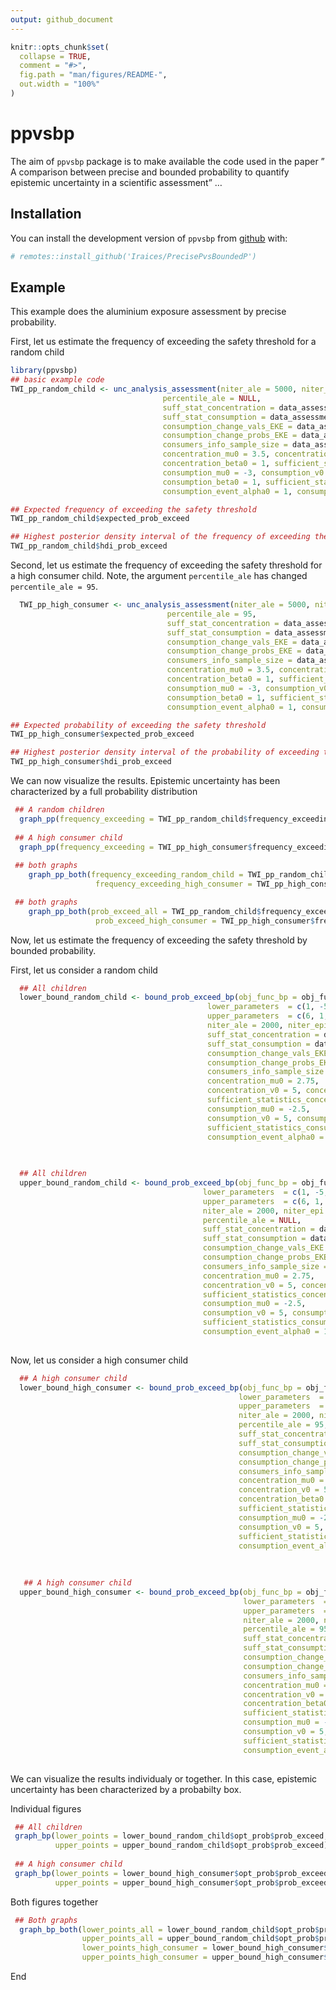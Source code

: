 ```yaml
---
output: github_document
---
```


<!-- README.md is generated from README.Rmd. Please edit that file -->

```r
knitr::opts_chunk$set(
  collapse = TRUE,
  comment = "#>",
  fig.path = "man/figures/README-",
  out.width = "100%"
)
```

# ppvsbp

<!-- badges: start -->
<!-- badges: end -->

The aim of `ppvsbp` package is to make available the code used in the paper
" A comparison between precise and bounded probability to quantify epistemic uncertainty
 in a scientific assessment"
...

## Installation

You can install the development version of `ppvsbp` from [github](https://github.com/Iraices/PrecisePvsBoundedP) with:

```r
# remotes::install_github('Iraices/PrecisePvsBoundedP')
```

## Example
This example does the aluminium exposure assessment by precise probability.

First, let us estimate the frequency of exceeding the safety threshold for a random child

```r
library(ppvsbp)
## basic example code
TWI_pp_random_child <- unc_analysis_assessment(niter_ale = 5000, niter_epi = 5000, threshold = 1,
                                  percentile_ale = NULL,
                                  suff_stat_concentration = data_assessment$log_concentration_ss_data,
                                  suff_stat_consumption = data_assessment$log_consumption_ss_data,
                                  consumption_change_vals_EKE = data_assessment$change_cons$vals,
                                  consumption_change_probs_EKE = data_assessment$change_cons$probs/100,
                                  consumers_info_sample_size = data_assessment$consumers_info_sample_size,
                                  concentration_mu0 = 3.5, concentration_v0 = 5, concentration_alpha0 = 1,
                                  concentration_beta0 = 1, sufficient_statistics_concentration = TRUE,
                                  consumption_mu0 = -3, consumption_v0 = 5, consumption_alpha0 = 1,
                                  consumption_beta0 = 1, sufficient_statistics_consumption = TRUE,
                                  consumption_event_alpha0 = 1, consumption_event_beta0 = 1)

## Expected frequency of exceeding the safety threshold
TWI_pp_random_child$expected_prob_exceed

## Highest posterior density interval of the frequency of exceeding the safety threshold
TWI_pp_random_child$hdi_prob_exceed

```

Second, let us estimate the frequency of exceeding the safety threshold for a high consumer child. Note, the argument
`percentile_ale` has changed `percentile_ale = 95`.

```r
  TWI_pp_high_consumer <- unc_analysis_assessment(niter_ale = 5000, niter_epi = 5000, threshold = 1,
                                   percentile_ale = 95,
                                   suff_stat_concentration = data_assessment$log_concentration_ss_data,
                                   suff_stat_consumption = data_assessment$log_consumption_ss_data,
                                   consumption_change_vals_EKE = data_assessment$change_cons$vals,
                                   consumption_change_probs_EKE = data_assessment$change_cons$probs/100,
                                   consumers_info_sample_size = data_assessment$consumers_info_sample_size,
                                   concentration_mu0 = 3.5, concentration_v0 = 5, concentration_alpha0 = 1,
                                   concentration_beta0 = 1, sufficient_statistics_concentration = TRUE,
                                   consumption_mu0 = -3, consumption_v0 = 5, consumption_alpha0 = 1,
                                   consumption_beta0 = 1, sufficient_statistics_consumption = TRUE,
                                   consumption_event_alpha0 = 1, consumption_event_beta0 = 1)

## Expected probability of exceeding the safety threshold
TWI_pp_high_consumer$expected_prob_exceed

## Highest posterior density interval of the probability of exceeding the safety threshold
TWI_pp_high_consumer$hdi_prob_exceed
```

We can now visualize the results. Epistemic uncertainty has been characterized by a full probability distribution

```r
 ## A random children
  graph_pp(frequency_exceeding = TWI_pp_random_child$frequency_exceeding)
    
 ## A high consumer child
  graph_pp(frequency_exceeding = TWI_pp_high_consumer$frequency_exceeding)
    
 ## both graphs
    graph_pp_both(frequency_exceeding_random_child = TWI_pp_random_child$frequency_exceeding, 
                   frequency_exceeding_high_consumer = TWI_pp_high_consumer$frequency_exceeding)
```

```r
 ## both graphs
    graph_pp_both(prob_exceed_all = TWI_pp_random_child$frequency_exceeding, 
                   prob_exceed_high_consumer = TWI_pp_high_consumer$frequency_exceeding)
```
Now, let us estimate the frequency of exceeding the safety threshold by bounded probability. 

First, let us consider a random child

```r
  ## All children
  lower_bound_random_child <- bound_prob_exceed_bp(obj_func_bp = obj_func_bp, maximize = FALSE, 
                                            lower_parameters  = c(1, -5, -20), 
                                            upper_parameters  = c(6, 1, -10),
                                            niter_ale = 2000, niter_epi = 2000, threshold = 1, percentile_ale = NULL,
                                            suff_stat_concentration = data_assessment$log_concentration_ss_data,
                                            suff_stat_consumption = data_assessment$log_consumption_ss_data,
                                            consumption_change_vals_EKE = c(-15, 7.5), 
                                            consumption_change_probs_EKE = c(0.25, 0.75),
                                            consumers_info_sample_size = data_assessment$consumers_info_sample_size,
                                            concentration_mu0 = 2.75,
                                            concentration_v0 = 5, concentration_alpha0 = 1, concentration_beta0 = 1, 
                                            sufficient_statistics_concentration = TRUE,
                                            consumption_mu0 = -2.5,
                                            consumption_v0 = 5, consumption_alpha0 = 1, consumption_beta0 = 1, 
                                            sufficient_statistics_consumption = TRUE,
                                            consumption_event_alpha0 = 1, consumption_event_beta0 = 1)
  

  
  ## All children
  upper_bound_random_child <- bound_prob_exceed_bp(obj_func_bp = obj_func_bp, maximize = TRUE, 
                                           lower_parameters  = c(1, -5, -20), 
                                           upper_parameters  = c(6, 1, -10),
                                           niter_ale = 2000, niter_epi = 2000, threshold = 1, 
                                           percentile_ale = NULL,
                                           suff_stat_concentration = data_assessment$log_concentration_ss_data,
                                           suff_stat_consumption = data_assessment$log_consumption_ss_data,
                                           consumption_change_vals_EKE = c(-15, 7.5), 
                                           consumption_change_probs_EKE = c(0.25, 0.75),
                                           consumers_info_sample_size = data_assessment$consumers_info_sample_size,
                                           concentration_mu0 = 2.75,
                                           concentration_v0 = 5, concentration_alpha0 = 1, concentration_beta0 = 1, 
                                           sufficient_statistics_concentration = TRUE,
                                           consumption_mu0 = -2.5,
                                           consumption_v0 = 5, consumption_alpha0 = 1, consumption_beta0 = 1, 
                                           sufficient_statistics_consumption = TRUE,
                                           consumption_event_alpha0 = 1, consumption_event_beta0 = 1)
  
```

Now, let us consider a high consumer child

```r
  ## A high consumer child
  lower_bound_high_consumer <- bound_prob_exceed_bp(obj_func_bp = obj_func_bp, maximize = FALSE, 
                                                   lower_parameters  = c(1, -5, -20), 
                                                   upper_parameters  = c(6, 1, -10),
                                                   niter_ale = 2000, niter_epi = 2000, threshold = 1, 
                                                   percentile_ale = 95,
                                                   suff_stat_concentration = data_assessment$log_concentration_ss_data,
                                                   suff_stat_consumption = data_assessment$log_consumption_ss_data,
                                                   consumption_change_vals_EKE = c(-15, 7.5), 
                                                   consumption_change_probs_EKE = c(0.25, 0.75),
                                                   consumers_info_sample_size = data_assessment$consumers_info_sample_size,
                                                   concentration_mu0 = 2.75,
                                                   concentration_v0 = 5, concentration_alpha0 = 1, 
                                                   concentration_beta0 = 1, 
                                                   sufficient_statistics_concentration = TRUE,
                                                   consumption_mu0 = -2.5,
                                                   consumption_v0 = 5, consumption_alpha0 = 1, consumption_beta0 = 1, 
                                                   sufficient_statistics_consumption = TRUE,
                                                   consumption_event_alpha0 = 1, consumption_event_beta0 = 1)
  
  
  
   ## A high consumer child
  upper_bound_high_consumer <- bound_prob_exceed_bp(obj_func_bp = obj_func_bp, maximize = TRUE, 
                                                    lower_parameters  = c(1, -5, -20), 
                                                    upper_parameters  = c(6, 1, -10),
                                                    niter_ale = 2000, niter_epi = 2000, threshold = 1, 
                                                    percentile_ale = 95,
                                                    suff_stat_concentration = data_assessment$log_concentration_ss_data,
                                                    suff_stat_consumption = data_assessment$log_consumption_ss_data,
                                                    consumption_change_vals_EKE = c(-15, 7.5), 
                                                    consumption_change_probs_EKE = c(0.25, 0.75),
                                                    consumers_info_sample_size = data_assessment$consumers_info_sample_size,
                                                    concentration_mu0 = 2.75,
                                                    concentration_v0 = 5, concentration_alpha0 = 1, 
                                                    concentration_beta0 = 1, 
                                                    sufficient_statistics_concentration = TRUE,
                                                    consumption_mu0 = -2.5,
                                                    consumption_v0 = 5, consumption_alpha0 = 1, consumption_beta0 = 1, 
                                                    sufficient_statistics_consumption = TRUE,
                                                    consumption_event_alpha0 = 1, consumption_event_beta0 = 1)
  

```

We can visualize the results individualy or together. In this case, epistemic uncertainty has been characterized by a probabilty box.

Individual figures

```r
 ## All children
 graph_bp(lower_points = lower_bound_random_child$opt_prob$prob_exceed, 
          upper_points = upper_bound_random_child$opt_prob$prob_exceed)
    
 ## A high consumer child
 graph_bp(lower_points = lower_bound_high_consumer$opt_prob$prob_exceed, 
          upper_points = upper_bound_high_consumer$opt_prob$prob_exceed)
```

Both figures together

```r
 ## Both graphs
  graph_bp_both(lower_points_all = lower_bound_random_child$opt_prob$prob_exceed, 
                upper_points_all = upper_bound_random_child$opt_prob$prob_exceed,
                lower_points_high_consumer = lower_bound_high_consumer$opt_prob$prob_exceed, 
                upper_points_high_consumer = upper_bound_high_consumer$opt_prob$prob_exceed)
```

End



